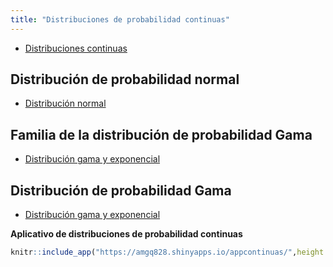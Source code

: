 ```yaml
---
title: "Distribuciones de probabilidad continuas"
---
```


- <a href="conn.html" target="_blank"> Distribuciones continuas </a>



## Distribución de probabilidad normal

- <a href="normal.html" target="_blank"> Distribución normal </a>

## Familia de la distribución de probabilidad Gama

- <a href="exponn.html" target="_blank"> Distribución gama y exponencial </a>

## Distribución de probabilidad Gama

- <a href="exponn.html" target="_blank"> Distribución gama y exponencial </a>


**Aplicativo de distribuciones de probabilidad continuas**

```r

knitr::include_app("https://amgq828.shinyapps.io/appcontinuas/",height = "1000px")

```



